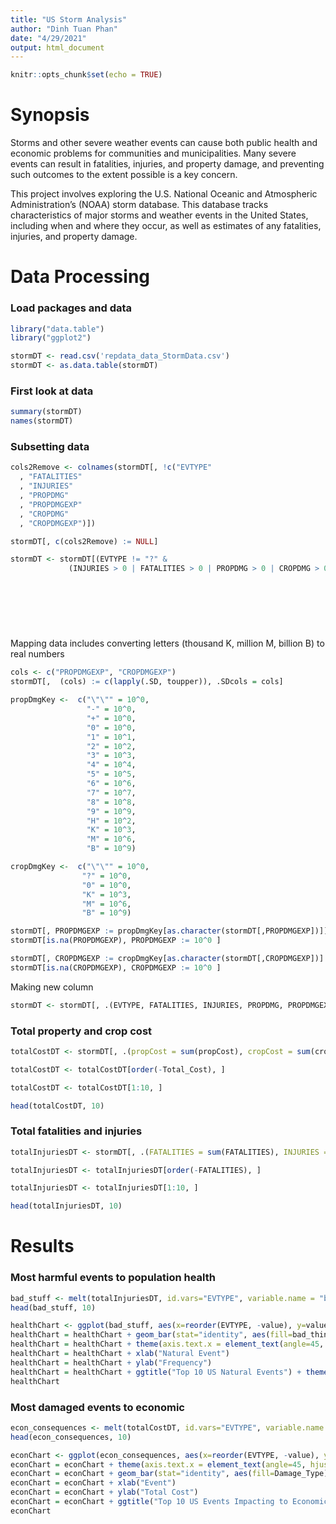 ---
title: "US Storm Analysis"
author: "Dinh Tuan Phan"
date: "4/29/2021"
output: html_document
---

```{r setup, include=FALSE}
knitr::opts_chunk$set(echo = TRUE)
```

# Synopsis

Storms and other severe weather events can cause both public health and economic problems for communities and municipalities. Many severe events can result in fatalities, injuries, and property damage, and preventing such outcomes to the extent possible is a key concern.

This project involves exploring the U.S. National Oceanic and Atmospheric Administration's (NOAA) storm database. This database tracks characteristics of major storms and weather events in the United States, including when and where they occur, as well as estimates of any fatalities, injuries, and property damage.


# Data Processing
### Load packages and data

```{r}
library("data.table")
library("ggplot2")

stormDT <- read.csv('repdata_data_StormData.csv')
stormDT <- as.data.table(stormDT)

```


### First look at data

```{r}
summary(stormDT)
names(stormDT)
```

### Subsetting data

```{r}
cols2Remove <- colnames(stormDT[, !c("EVTYPE"
  , "FATALITIES"
  , "INJURIES"
  , "PROPDMG"
  , "PROPDMGEXP"
  , "CROPDMG"
  , "CROPDMGEXP")])

stormDT[, c(cols2Remove) := NULL]

stormDT <- stormDT[(EVTYPE != "?" & 
             (INJURIES > 0 | FATALITIES > 0 | PROPDMG > 0 | CROPDMG > 0)), c("EVTYPE"
                                                                            , "FATALITIES"
                                                                            , "INJURIES"
                                                                            , "PROPDMG"
                                                                            , "PROPDMGEXP"
                                                                            , "CROPDMG"
                                                                            , "CROPDMGEXP") ]

```



Mapping data includes converting letters (thousand K, million M, billion B) to real numbers

```{r}

cols <- c("PROPDMGEXP", "CROPDMGEXP")
stormDT[,  (cols) := c(lapply(.SD, toupper)), .SDcols = cols]

propDmgKey <-  c("\"\"" = 10^0,
                 "-" = 10^0, 
                 "+" = 10^0,
                 "0" = 10^0,
                 "1" = 10^1,
                 "2" = 10^2,
                 "3" = 10^3,
                 "4" = 10^4,
                 "5" = 10^5,
                 "6" = 10^6,
                 "7" = 10^7,
                 "8" = 10^8,
                 "9" = 10^9,
                 "H" = 10^2,
                 "K" = 10^3,
                 "M" = 10^6,
                 "B" = 10^9)

cropDmgKey <-  c("\"\"" = 10^0,
                "?" = 10^0, 
                "0" = 10^0,
                "K" = 10^3,
                "M" = 10^6,
                "B" = 10^9)

stormDT[, PROPDMGEXP := propDmgKey[as.character(stormDT[,PROPDMGEXP])]]
stormDT[is.na(PROPDMGEXP), PROPDMGEXP := 10^0 ]

stormDT[, CROPDMGEXP := cropDmgKey[as.character(stormDT[,CROPDMGEXP])] ]
stormDT[is.na(CROPDMGEXP), CROPDMGEXP := 10^0 ]

```


Making new column

```{r}
stormDT <- stormDT[, .(EVTYPE, FATALITIES, INJURIES, PROPDMG, PROPDMGEXP, propCost = PROPDMG * PROPDMGEXP, CROPDMG, CROPDMGEXP, cropCost = CROPDMG * CROPDMGEXP)]

```

### Total property and crop cost

```{r}
totalCostDT <- stormDT[, .(propCost = sum(propCost), cropCost = sum(cropCost), Total_Cost = sum(propCost) + sum(cropCost)), by = .(EVTYPE)]

totalCostDT <- totalCostDT[order(-Total_Cost), ]

totalCostDT <- totalCostDT[1:10, ]

head(totalCostDT, 10)
```

### Total fatalities and injuries

```{r}
totalInjuriesDT <- stormDT[, .(FATALITIES = sum(FATALITIES), INJURIES = sum(INJURIES), totals = sum(FATALITIES) + sum(INJURIES)), by = .(EVTYPE)]

totalInjuriesDT <- totalInjuriesDT[order(-FATALITIES), ]

totalInjuriesDT <- totalInjuriesDT[1:10, ]

head(totalInjuriesDT, 10)
```



# Results
### Most harmful events to population health

```{r}
bad_stuff <- melt(totalInjuriesDT, id.vars="EVTYPE", variable.name = "bad_thing")
head(bad_stuff, 10)

```

```{r}
healthChart <- ggplot(bad_stuff, aes(x=reorder(EVTYPE, -value), y=value))
healthChart = healthChart + geom_bar(stat="identity", aes(fill=bad_thing), position="dodge")
healthChart = healthChart + theme(axis.text.x = element_text(angle=45, hjust=1))
healthChart = healthChart + xlab("Natural Event") 
healthChart = healthChart + ylab("Frequency") 
healthChart = healthChart + ggtitle("Top 10 US Natural Events") + theme(plot.title = element_text(hjust = 0.5)) + guides(fill=guide_legend(title="Damage")) + scale_fill_manual(values=c("#999999", "#E69F00", "#56B4E9"))
healthChart
```



### Most damaged events to economic


```{r}
econ_consequences <- melt(totalCostDT, id.vars="EVTYPE", variable.name = "Damage_Type")
head(econ_consequences, 10)
```

```{r}
econChart <- ggplot(econ_consequences, aes(x=reorder(EVTYPE, -value), y=value))
econChart = econChart + theme(axis.text.x = element_text(angle=45, hjust=1))
econChart = econChart + geom_bar(stat="identity", aes(fill=Damage_Type), position="dodge")
econChart = econChart + xlab("Event")
econChart = econChart + ylab("Total Cost") 
econChart = econChart + ggtitle("Top 10 US Events Impacting to Economic") + theme(plot.title = element_text(hjust = 1)) + guides(fill=guide_legend(title="Damage")) + scale_fill_manual(values=c("#999999", "#E69F00", "#56B4E9"))
econChart
```


